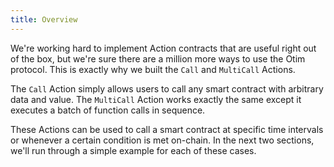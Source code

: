 ```yaml
---
title: Overview
---
```


We're working hard to implement Action contracts that are useful right out of the box, but we're sure there are a million more ways to use the Otim protocol. This is exactly why we built the `Call` and `MultiCall` Actions.

The `Call` Action simply allows users to call any smart contract with arbitrary data and value. The `MultiCall` Action works exactly the same except it executes a batch of function calls in sequence.

These Actions can be used to call a smart contract at specific time intervals or whenever a certain condition is met on-chain. In the next two sections, we'll run through a simple example for each of these cases.
